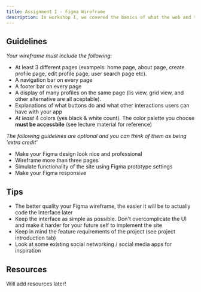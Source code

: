 ```yaml
---
title: Assignment I - Figma Wireframe
description: In workshop I, we covered the basics of what the web and the various things that as developers we should be aware of such as accessibility and responsiveness. In assignment I, you will create a wireframe of your web app using Figma.
---
```


## Guidelines

_Your wireframe *must* include the following:_

- At least 3 different pages (exampels: home page, about page, create profile page, edit profile page, user search page etc).
- A navigation bar on every page
- A footer bar on every page
- A display of many profiles on the same page (lis view, grid view, and other alternative are all aceptable).
- Explanations of what buttons do and what other interactions users can have with your app
- _At least_ 4 colors (yes black & white count). The color palette you choose **must be accessbile** (see lecture material for reference)

_The following guidelines are optional and you can think of them as being 'extra credit'_

- Make your Figma design look nice and professional
- Wireframe more than three pages
- Simulate functionality of the site using Figma prototype settings
- Make your Figma responsive

## Tips

- The better quality your Figma wireframe, the easier it will be to actually code the interface later
- Keep the interface as simple as possible. Don't overcomplicate the UI and make it harder for your future self to implement the site
- Keep in mind the feature requirements of the project (see project introduction tab)
- Look at some existing social networking / social media apps for inspiration

## Resources

Will add resources later!
